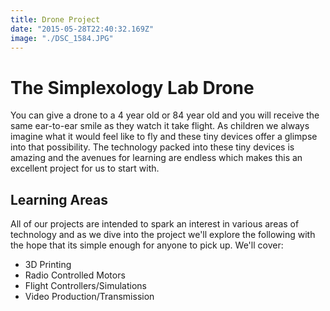 ```yaml
---
title: Drone Project
date: "2015-05-28T22:40:32.169Z"
image: "./DSC_1584.JPG"
---
```


# The Simplexology Lab Drone

You can give a drone to a 4 year old or 84 year old and you will receive the same ear-to-ear smile as they watch it take flight. As children we always imagine what it would feel like to fly and these tiny devices offer a glimpse into that possibility. The technology packed into these tiny devices is amazing and the avenues for learning are endless which makes this an excellent project for us to start with.

## Learning Areas

All of our projects are intended to spark an interest in various areas of technology and as we dive into the project we'll explore the following with the hope that its simple enough for anyone to pick up. We'll cover:
- 3D Printing
- Radio Controlled Motors
- Flight Controllers/Simulations
- Video Production/Transmission
